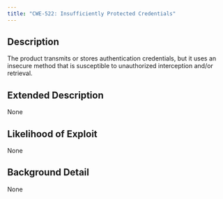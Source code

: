 ```yaml
---
title: "CWE-522: Insufficiently Protected Credentials"
---
```


## Description
The product transmits or stores authentication credentials, but it uses an insecure method that is susceptible to unauthorized interception and/or retrieval.

## Extended Description
None

## Likelihood of Exploit
None

## Background Detail
None
        